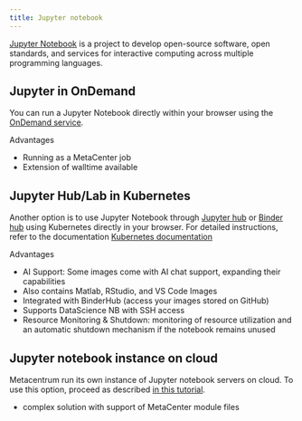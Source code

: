 ```yaml
---
title: Jupyter notebook
---
```

[Jupyter Notebook](https://jupyter.org/) is a project to develop open-source software, open standards, and services for interactive computing across multiple programming languages.

## Jupyter in OnDemand

You can run a Jupyter Notebook directly within your browser using the [OnDemand service](https://ondemand.metacentrum.cz). 

Advantages

* Running as a MetaCenter job
* Extension of walltime available 

## Jupyter Hub/Lab in Kubernetes

Another option is to use Jupyter Notebook through [Jupyter hub](https://hub.cloud.e-infra.cz/hub/) or [Binder hub](https://bhub.cloud.e-infra.cz/hub/) using Kubernetes directly in your browser. For detailed instructions, refer to the documentation [Kubernetes documentation](https://docs.cerit.io/en/docs/web-apps/jupyterhub)

Advantages

* AI Support: Some images come with AI chat support, expanding their capabilities
* Also contains Matlab, RStudio, and VS Code Images
* Integrated with BinderHub (access your images stored on GitHub)
* Supports DataScience NB with SSH access
* Resource Monitoring & Shutdown: monitoring of resource utilization and an automatic shutdown mechanism if the notebook remains unused


## Jupyter notebook instance on cloud 

Metacentrum run its own instance of Jupyter notebook servers on cloud. To use this option, proceed as described [in this tutorial](../../related/jupyter).
 
* complex solution with support of MetaCenter module files

